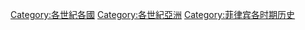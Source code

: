 [[Category:各世紀各國|Category:各世紀各國]]
[[Category:各世紀亞洲|Category:各世紀亞洲]]
[[Category:菲律宾各时期历史|Category:菲律宾各时期历史]]